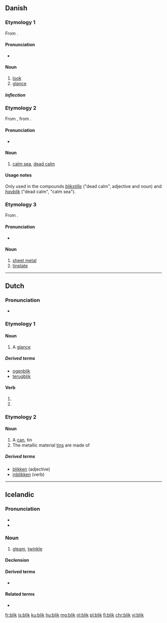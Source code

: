 ==Danish==

===Etymology 1===
From {{etyl|gml|da}} {{term|blick|lang=gml}}.

====Pronunciation====
* {{IPA|/blek/|[b̥leɡ̊]|lang=da}}

====Noun====
{{da-noun|stem=blikk|et|e}}

# [[look]]
# [[glance]]

=====Inflection=====
{{da-noun-infl|stem=blikk|et|e}}

===Etymology 2===
From {{etyl|non|da}} {{term|blik|lang=non}}, from {{etyl|gml|da}} {{term|blick|lang=gml}}.

====Pronunciation====
* {{IPA|/blek/|[b̥leɡ̊]|lang=da}}

====Noun====
{{head|da|noun|g=n}}

# {{context|archaic|lang=da}} [[calm sea]], [[dead calm]]

====Usage notes====
Only used in the compounds ''[[blikstille]]'' ("dead calm", adjective and noun) and ''[[havblik]]'' ("dead calm", "calm sea").

===Etymology 3===
From {{etyl|gml|da}} {{term|bleck|lang=gml}}.

====Pronunciation====
* {{IPA|/blek/|[b̥leɡ̊]|lang=da}}

====Noun====
{{da-noun|stem=blikk|et|-}}

# [[sheet metal]]
# [[tinplate]]

----

==Dutch==

===Pronunciation===
* {{rhymes|ɪk|lang=nl}}

===Etymology 1===

====Noun====
{{nl-noun|m|-en|blikje}}

# A [[glance]]

=====Derived terms=====
* [[ogenblik]] {{g2|n}}
* [[terugblik]] {{g2|m}}

====Verb====
{{nl-verb-form}}

# {{nl-verb form of|p=1|n=sg|t=pres|m=ind|blikken}}
# {{nl-verb form of|m=imp|blikken}}

===Etymology 2===

====Noun====
{{nl-noun|n|-en|blikje}}

# A [[can]], tin
# The metallic material [[tin]]s are made of

=====Derived terms=====
* [[blikken]] (adjective)
* [[inblikken]] (verb)

----

==Icelandic==

===Pronunciation===
* {{IPA|/plɪːk/|lang=is}}
* {{rhymes|ɪːk|lang=is}}

===Noun===
{{is-noun|n|bliks|blik}}

# [[gleam]], [[twinkle]]

====Declension====
{{is-decl-noun-n-s|bl|i|k}}

====Derived terms====
* {{l|is|augnablik}}

====Related terms====
* {{l|is|blika}}

[[fr:blik]]
[[is:blik]]
[[ku:blik]]
[[hu:blik]]
[[mg:blik]]
[[nl:blik]]
[[pl:blik]]
[[fi:blik]]
[[chr:blik]]
[[yi:blik]]